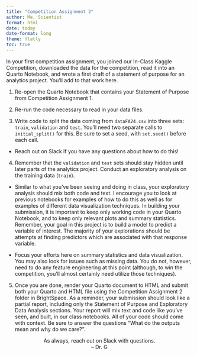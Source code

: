```yaml
---
title: "Competition Assignment 2"
author: Me, Scientist
format: html
date: today
date-format: long
theme: flatly
toc: true
---
```


In your first competition assignment, you joined our In-Class Kaggle Competition, downloaded the data for the competition, read it into an Quarto Notebook, and wrote a first draft of a statement of purpose for an analytics project. You'll add to that work here.

1. Re-open the Quarto Notebook that contains your Statement of Purpose from Competition Assignment 1.

2. Re-run the code necessary to read in your data files.

3. Write code to split the data coming from `dataFA24.csv` into three sets: `train`, `validation` and `test`. You'll need two separate calls to `initial_split()` for this. Be sure to set a seed, with `set.seed()` before each call.

  + Reach out on Slack if you have any questions about how to do this!

4. Remember that the `validation` and `test` sets should stay hidden until later parts of the analytics project. Conduct an exploratory analysis on the training data (`train`).

  + Similar to what you've been seeing and doing in class, your exploratory analysis should mix both code and text. I encourage you to look at previous notebooks for examples of how to do this as well as for examples of different data visualization techniques. In building your submission, it is important to keep only working code in your Quarto Notebook, and to keep only relevant plots and summary statistics. Remember, your goal in this project is to build a model to predict a variable of interest. The majority of your explorations should be attempts at finding predictors which are associated with that response variable.

  + Focus your efforts here on summary statistics and data visualization. You may also look for issues such as missing data. You do not, however, need to do any feature engineering at this point (although, to win the competition, you'll almost certainly need utilize those techniques).

5. Once you are done, render your Quarto document to HTML and submit both your Quarto and HTML file using the Competition Assignment 2 folder in BrightSpace. As a reminder, your submission should look like a partial report, including only the Statement of Purpose and Exploratory Data Analysis sections. Your report will mix text and code like you've seen, and built, in our class notebooks. All of your code should come with context. Be sure to answer the questions "What do the outputs mean and why do we care?".

<center>As always, reach out on Slack with questions.<br/>
-- Dr. G</center>